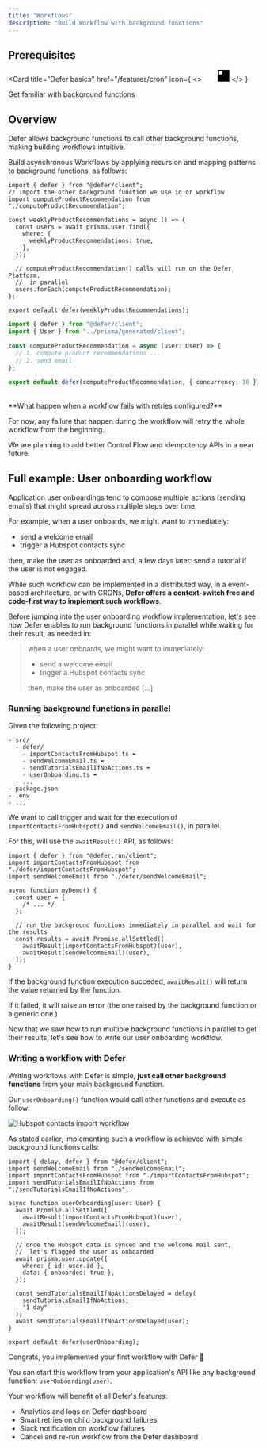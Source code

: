 ```yaml
---
title: "Workflows"
description: "Build Workflow with background functions"
---
```


## Prerequisites

<Card
  title="Defer basics"
  href="/features/cron"
  icon={
    <>
      <svg
        width="24"
        height="24"
        viewBox="0 0 40 41"
        fill="none"
        xmlns="http://www.w3.org/2000/svg"
        className="hidden dark:block"
      >
        <path
          fillRule="evenodd"
          clipRule="evenodd"
          d="M40 0.5V40.5H0V0.5H40ZM15.7143 4.78571H4.28571V16.2143H15.7143V4.78571ZM4.28571 20.5H20V4.78571H25.7143V26.2143H4.28571V20.5ZM4.28571 36.2143V30.5H30V4.78571H35.7143V36.2143H4.28571Z"
          fill="white"
        />
      </svg>
      <svg
        width="24"
        height="24"
        viewBox="0 0 40 41"
        fill="none"
        xmlns="http://www.w3.org/2000/svg"
        className="block dark:hidden"
      >
        <path
          fillRule="evenodd"
          clipRule="evenodd"
          d="M40 0.5V40.5H0V0.5H40ZM15.7143 4.78571H4.28571V16.2143H15.7143V4.78571ZM4.28571 20.5H20V4.78571H25.7143V26.2143H4.28571V20.5ZM4.28571 36.2143V30.5H30V4.78571H35.7143V36.2143H4.28571Z"
          fill="black"
        />
      </svg>
    </>
  }
>
  Get familiar with background functions
</Card>

## Overview

Defer allows background functions to call other background functions, making building workflows intuitive.

Build asynchronous Workflows by applying recursion and mapping patterns to background functions, as follows:

<CodeGroup>

```tsx defer/weeklyProductRecommendations.ts
import { defer } from "@defer/client";
// Import the other background function we use in or workflow
import computeProductRecommendation from "./computeProductRecommendation";

const weeklyProductRecommendations = async () => {
  const users = await prisma.user.find({
    where: {
      weeklyProductRecommendations: true,
    },
  });

  // computeProductRecommendation() calls will run on the Defer Platform,
  //  in parallel
  users.forEach(computeProductRecommendation);
};

export default defer(weeklyProductRecommendations);
```

```ts defer/computeProductRecommendation.ts
import { defer } from "@defer/client";
import { User } from "../prisma/generated/client";

const computeProductRecommendation = async (user: User) => {
  // 1. compute product recommendations ...
  // 2. send email
};

export default defer(computeProductRecommendation, { concurrency: 10 });
```

</CodeGroup>

<br />

<Info>
**What happen when a workflow fails with retries configured?**

For now, any failure that happen during the workflow will retry the whole workflow from the beginning.

We are planning to add better Control Flow and idempotency APIs in a near future.

</Info>

## Full example: User onboarding workflow

Application user onboardings tend to compose multiple actions (sending emails) that might spread across multiple steps over time.

For example, when a user onboards, we might want to immediately:

- send a welcome email
- trigger a Hubspot contacts sync

then, make the user as onboarded and, a few days later: send a tutorial if the user is not engaged.

While such workflow can be implemented in a distributed way, in a event-based architecture, or with CRONs, **Defer offers a context-switch free and code-first way to implement such workflows**.

Before jumping into the user onboarding workflow implementation, let's see how Defer enables to run background functions in parallel while waiting for their result, as needed in:

> when a user onboards, we might want to immediately:
>
> - send a welcome email
> - trigger a Hubspot contacts sync
>
> then, make the user as onboarded [...]

### Running background functions in parallel

Given the following project:

```
- src/
  - defer/
    - importContactsFromHubspot.ts ⬅
    - sendWelcomeEmail.ts ⬅
    - sendTutorialsEmailIfNoActions.ts ⬅
    - userOnboarding.ts ⬅
  - ...
- package.json
- .env
- ...
```

We want to call trigger and wait for the execution of `importContactsFromHubspot()` and `sendWelcomeEmail()`, in parallel.

For this, will use the `awaitResult()` API, as follows:

```tsx src/demoParallelRuns.ts
import { defer } from "@defer.run/client";
import importContactsFromHubspot from "./defer/importContactsFromHubspot";
import sendWelcomeEmail from "./defer/sendWelcomeEmail";

async function myDemo() {
  const user = {
    /* ... */
  };

  // run the background functions immediately in parallel and wait for the results
  const results = await Promise.allSettled([
    awaitResult(importContactsFromHubspot)(user),
    awaitResult(sendWelcomeEmail)(user),
  ]);
}
```

If the background function execution succeded, `awaitResult()` will return the value returned by the function.

If it failed, it will raise an error (the one raised by the background function or a generic one.)

Now that we saw how to run multiple background functions in parallel to get their results, let's see how to write our user onboarding workflow.

### Writing a workflow with Defer

Writing workflows with Defer is simple, **just call other background functions** from your main background function.

Our `userOnboarding()` function would call other functions and execute as follow:

<Frame>
  <img
    src="/images/features/workflows/workflow.png"
    alt="Hubspot contacts import workflow"
  />
</Frame>

As stated earlier, implementing such a workflow is achieved with simple background functions calls:

```tsx src/userOnboarding.ts
import { delay, defer } from "@defer/client";
import sendWelcomeEmail from "./sendWelcomeEmail";
import importContactsFromHubspot from "./importContactsFromHubspot";
import sendTutorialsEmailIfNoActions from "./sendTutorialsEmailIfNoActions";

async function userOnboarding(user: User) {
  await Promise.allSettled([
    awaitResult(importContactsFromHubspot)(user),
    awaitResult(sendWelcomeEmail)(user),
  ]);

  // once the Hubspot data is synced and the welcome mail sent,
  //  let's flagged the user as onboarded
  await prisma.user.update({
    where: { id: user.id },
    data: { onboarded: true },
  });

  const sendTutorialsEmailIfNoActionsDelayed = delay(
    sendTutorialsEmailIfNoActions,
    "1 day"
  );
  await sendTutorialsEmailIfNoActionsDelayed(user);
}

export default defer(userOnboarding);
```

Congrats, you implemented your first workflow with Defer 🎉

You can start this workflow from your application's API like any background function: `userOnboarding(user)`.

Your workflow will benefit of all Defer's features:

- Analytics and logs on Defer dashboard
- Smart retries on child background failures
- Slack notification on workflow failures
- Cancel and re-run workflow from the Defer dashboard
